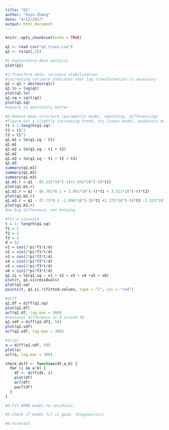 ```yaml
---
title: "Q1"
author: "Xuyu Zhang"
date: "4/12/2017"
output: html_document
---
```


```r
knitr::opts_chunk$set(echo = TRUE)
```

```r
q1 <- read.csv("q1_train.csv")
q1 <- ts(q1[,2])

#1.Exploratory data analysis
plot(q1)
```

```r
#2.Transform data: variance stabilization
#increasing variance indicates that log transformation is necessary
q1 = q1 + abs(min(q1))
q1.ln = log(q1)
plot(q1.ln)
q1.sq = sqrt(q1)
plot(q1.sq)
#square is absolutely better
```

```r
#3.Remove mean structure (parametric model, smoothing, differencing)
#figure out a slightly increasing trend, try linear model, quadratic model and polynomial
t1 = 1:length(q1.sq)
t2 = t1^2
t3 = t1^3
q1.m1 = lm(q1.sq ~ t1)
q1.m1
q1.m2 = lm(q1.sq ~ t1 + t2)
q1.m2
q1.m3 = lm(q1.sq ~ t1 + t2 + t3)
q1.m3
summary(q1.m1)
summary(q1.m2)
summary(q1.m3)
q1.m1.r = q1 - (5.232*10^(-1)+1.842*10^(-3)*t1)
plot(q1.m1.r)
q1.m2.r = q1 - (6.762*0.1 + 1.001*10^(-4)*t1 + 3.311*10^(-6)*t2)
plot(q1.m2.r)
q1.m3.r = q1 - (7.73*0.1 -2.098*10^(-3)*t1 +1.375*10^(-5)*t2 -1.323*10^(-8)*t3)
plot(q1.m3.r)
#no big difference, not helping

#fit a sinusoid
t = 1: length(q1.sq)
f1 = 1
f2 = 2
f3 = 3
d = 52
v1 = cos(2*pi*f1*t/d)
v2 = sin(2*pi*f1*t/d)
v3 = cos(2*pi*f2*t/d)
v4 = sin(2*pi*f2*t/d)
v5 = cos(2*pi*f3*t/d)
v6 = sin(2*pi*f3*t/d)
q1.si = lm(q1.sq ~ v1 + v2 + v3 + v4 +v5 + v6)
plot(t, q1.si$residuals)
plot(q1.sq)
points(t, q1.si.3$fitted.values, type = "l", col = "red")

#diff
q1.df = diff(q1.sq)
plot(q1.df)
acf(q1.df, lag.max = 300)
#seasonal difference at d around 50
q1.sdf = diff(q1.df1, 50)
plot(q1.sdf)
acf(q1.sdf, lag.max = 300)

#trial
a = diff(q1.sdf, 50)
plot(a)
acf(a, lag.max = 300)

check_diff <- function(dt,a,b) {
  for (i in a:b) {
    df <- diff(dt, i)
    plot(df)
    acf(df)
    pacf(df)
  }
}

```

```r
#4.Fit ARMA model to residuals.

```

```r
#5.Check if model fit is good. (Diagnostics)
```

```r
#6.Forecast
```

